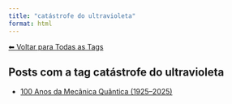 ```yaml
---
title: "catástrofe do ultravioleta"
format: html
---
```


[⬅ Voltar para Todas as Tags](../tags.qmd)

## Posts com a tag **catástrofe do ultravioleta**

- [100 Anos da Mecânica Quântica (1925–2025)](/posts/fisica/100-anos-mecanica-quantica.html)
